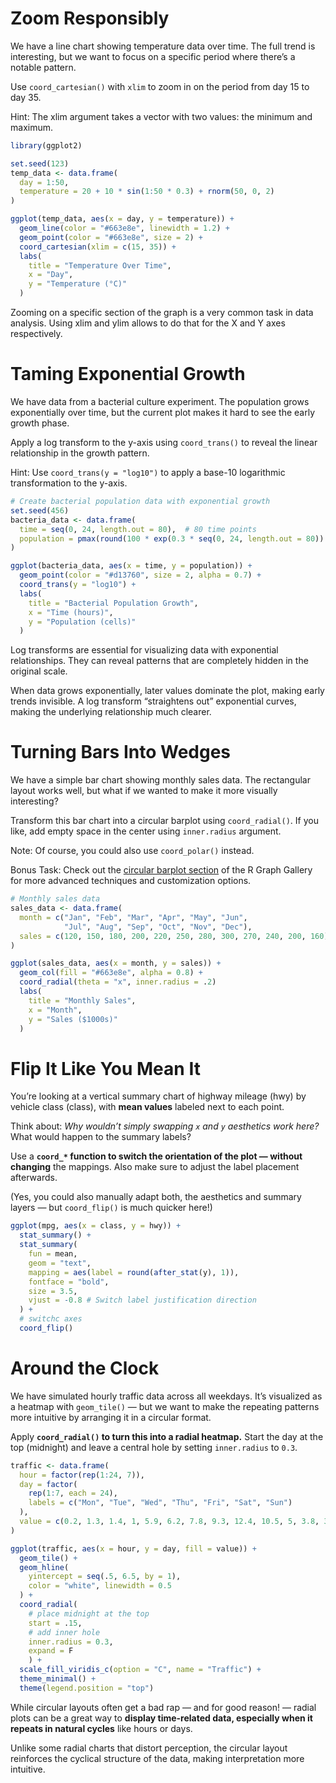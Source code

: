 # Zoom Responsibly

We have a line chart showing temperature data over time. 
The full trend is interesting, but we want to focus on a specific period where there's a notable pattern.

Use `coord_cartesian()` with `xlim` to zoom in on the period from day 15 to day 35.

Hint: The xlim argument takes a vector with two values: the minimum and maximum.

```r
library(ggplot2)

set.seed(123)
temp_data <- data.frame(
  day = 1:50,
  temperature = 20 + 10 * sin(1:50 * 0.3) + rnorm(50, 0, 2)
)

ggplot(temp_data, aes(x = day, y = temperature)) +
  geom_line(color = "#663e8e", linewidth = 1.2) +
  geom_point(color = "#663e8e", size = 2) +
  coord_cartesian(xlim = c(15, 35)) +
  labs(
    title = "Temperature Over Time",
    x = "Day",
    y = "Temperature (°C)"
  )
```
Zooming on a specific section of the graph is a very common task in data analysis.
Using xlim and ylim allows to do that for the X and Y axes respectively.

# Taming Exponential Growth
We have data from a bacterial culture experiment. The population grows exponentially over time, but the current plot makes it hard to see the early growth phase.

Apply a log transform to the y-axis using `coord_trans()` to reveal the linear relationship in the growth pattern.

Hint: Use `coord_trans(y = "log10")` to apply a base-10 logarithmic transformation to the y-axis.

```r
# Create bacterial population data with exponential growth
set.seed(456)
bacteria_data <- data.frame(
  time = seq(0, 24, length.out = 80),  # 80 time points
  population = pmax(round(100 * exp(0.3 * seq(0, 24, length.out = 80)) + abs(rnorm(80, 0, 200)), 1))
)

ggplot(bacteria_data, aes(x = time, y = population)) +
  geom_point(color = "#d13760", size = 2, alpha = 0.7) +
  coord_trans(y = "log10") +
  labs(
    title = "Bacterial Population Growth",
    x = "Time (hours)",
    y = "Population (cells)"
  )
```
Log transforms are essential for visualizing data with exponential relationships. They can reveal patterns that are completely hidden in the original scale.

When data grows exponentially, later values dominate the plot, making early trends invisible. A log transform "straightens out" exponential curves, making the underlying relationship much clearer.

# Turning Bars Into Wedges

We have a simple bar chart showing monthly sales data. The rectangular layout works well, but what if we wanted to make it more visually interesting?

Transform this bar chart into a circular barplot using `coord_radial()`. If you like, add empty space in the center using `inner.radius` argument.

Note: Of course, you could also use `coord_polar()` instead.

Bonus Task: Check out the [circular barplot section](https://r-graph-gallery.com/circular-barplot.html) of the R Graph Gallery for more advanced techniques and customization options.

```r
# Monthly sales data
sales_data <- data.frame(
  month = c("Jan", "Feb", "Mar", "Apr", "May", "Jun",
            "Jul", "Aug", "Sep", "Oct", "Nov", "Dec"),
  sales = c(120, 150, 180, 200, 220, 250, 280, 300, 270, 240, 200, 160)
)

ggplot(sales_data, aes(x = month, y = sales)) +
  geom_col(fill = "#663e8e", alpha = 0.8) +
  coord_radial(theta = "x", inner.radius = .2)
  labs(
    title = "Monthly Sales",
    x = "Month",
    y = "Sales ($1000s)"
  )
```
# Flip It Like You Mean It

You’re looking at a vertical summary chart of highway mileage (hwy) by vehicle class (class), with **mean values** labeled next to each point.

Think about: _Why wouldn’t simply swapping `x` and `y` aesthetics work here?_ What would happen to the summary labels?

Use a **`coord_*` function to switch the orientation of the plot — without changing** the mappings. Also make sure to adjust the label placement afterwards.

(Yes, you could also manually adapt both, the aesthetics and summary layers — but `coord_flip()` is much quicker here!)

```r
ggplot(mpg, aes(x = class, y = hwy)) +
  stat_summary() +
  stat_summary(
    fun = mean,
    geom = "text",
    mapping = aes(label = round(after_stat(y), 1)),
    fontface = "bold",
    size = 3.5,
    vjust = -0.8 # Switch label justification direction
  ) +
  # switchc axes
  coord_flip()
```
# Around the Clock
We have simulated hourly traffic data across all weekdays. It’s visualized as a heatmap with `geom_tile()` — but we want to make the repeating patterns more intuitive by arranging it in a circular format.

Apply **`coord_radial()` to turn this into a radial heatmap.** Start the day at the top (midnight) and leave a central hole by setting `inner.radius` to `0.3`.

```r
traffic <- data.frame(
  hour = factor(rep(1:24, 7)),
  day = factor(
    rep(1:7, each = 24),
    labels = c("Mon", "Tue", "Wed", "Thu", "Fri", "Sat", "Sun")
  ),
  value = c(0.2, 1.3, 1.4, 1, 5.9, 6.2, 7.8, 9.3, 12.4, 10.5, 5, 3.8, 3.5, 4.2, 3.3, 5.8, 7.8, 10.4, 10, 8.6, 0.8, 1.7, 0.7, 1.6, 1.3, 0.4, 1.9, 1.6, 5.3, 6.3, 8.2, 9.3, 12.2, 11, 3.8, 3.7, 4.7, 3.9, 4.1, 5.3, 8.3, 11, 10.5, 8.4, 2.7, 1.6, 1.7, 0.8, 2, 0.7, 0.9, 2.1, 5.8, 6.2, 7.8, 8.6, 12.1, 10.4, 3.2, 3.5, 3.5, 3.2, 3.2, 5.8, 8, 10.9, 10.3, 8, 0.8, 0.1, 1.3, 1.1, 1.2, 0.5, 1, 1.2, 5.4, 4.7, 7.6, 8.5, 11.6, 10.7, 4, 3.1, 4.1, 4.3, 4.2, 5.1, 8.5, 10.1, 10.6, 8.5, 2.4, 2.2, 0.7, 2.2, 2.6, 1.6, 1.8, 2.8, 5.6, 6.5, 7.7, 9.3, 12.1, 10.2, 4.5, 3.3, 4.7, 4.4, 6.5, 7.8, 9.4, 10.8, 8.2, 5.6, 2.4, 0.2, 2.8, 1.7, 0.4, 1.7, 1.6, 2.5, 2.1, 1.7, 3.2, 5.3, 8.3, 7.4, 8.3, 10.1, 8.5, 9.8, 8.8, 9.9, 11.8, 8, 6.9, 4.9, 1.3, 0.4, 2.7, 1.8, 2.2, 2.8, 1.6, 1.1, 0.2, 2.6, 3.2, 6.1, 7.7, 7.2, 9.7, 10.5, 11.3, 8.2, 9.1, 7.3, 6.8, 7.8, 5.2, 4.2, 2.9, 2.7, 0.6, 1.6)
)

ggplot(traffic, aes(x = hour, y = day, fill = value)) +
  geom_tile() +
  geom_hline(
    yintercept = seq(.5, 6.5, by = 1),
    color = "white", linewidth = 0.5
  ) +
  coord_radial(
    # place midnight at the top
    start = .15,
    # add inner hole
    inner.radius = 0.3,
    expand = F
    ) +
  scale_fill_viridis_c(option = "C", name = "Traffic") +
  theme_minimal() +
  theme(legend.position = "top")
```

While circular layouts often get a bad rap — and for good reason! — radial plots can be a great way to **display time-related data, especially when it repeats in natural cycles** like hours or days.

Unlike some radial charts that distort perception, the circular layout reinforces the cyclical structure of the data, making interpretation more intuitive.



